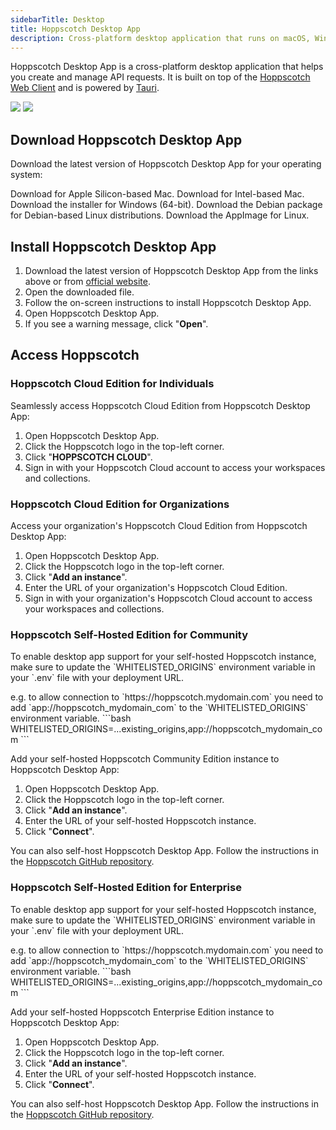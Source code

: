 ```yaml
---
sidebarTitle: Desktop
title: Hoppscotch Desktop App
description: Cross-platform desktop application that runs on macOS, Windows, and Linux.
---
```


Hoppscotch Desktop App is a cross-platform desktop application that helps you create and manage API requests. It is built on top of the [Hoppscotch Web Client](/documentation/clients/web) and is powered by [Tauri](https://tauri.app).

<Frame>
  <img className="block border border-black/5 rounded-md dark:border-white/5 dark:hidden" src="/images/hoppscotch-light.png" />
  <img className="hidden border border-black/5 rounded-md dark:border-white/5 dark:block" src="/images/hoppscotch-dark.png" />
</Frame>

## Download Hoppscotch Desktop App

Download the latest version of Hoppscotch Desktop App for your operating system:

<AccordionGroup>
  <Accordion title="Mac" icon="apple">
    <Card title="Apple Silicon (.dmg)" href="https://github.com/hoppscotch/releases/releases/latest/download/Hoppscotch_mac_aarch64.dmg">
      Download for Apple Silicon-based Mac.
    </Card>
    <Card title="Intel (.dmg)" href="https://github.com/hoppscotch/releases/releases/latest/download/Hoppscotch_mac_x64.dmg">
      Download for Intel-based Mac.
    </Card>
  </Accordion>
  <Accordion title="Windows" icon="windows">
    <Card title="Windows Installer (.msi)" href="https://github.com/hoppscotch/releases/releases/latest/download/Hoppscotch_win_x64.msi">
      Download the installer for Windows (64-bit).
    </Card>
  </Accordion>
  <Accordion title="Linux" icon="linux">
    <Card title="Debian (.deb)" href="https://github.com/hoppscotch/releases/releases/latest/download/Hoppscotch_linux_x64.deb">
      Download the Debian package for Debian-based Linux distributions.
    </Card>
    <Card title="App Image (.AppImage)" href="https://github.com/hoppscotch/releases/releases/latest/download/Hoppscotch_linux_x64.AppImage">
      Download the AppImage for Linux.
    </Card>
  </Accordion>
</AccordionGroup>

## Install Hoppscotch Desktop App

1. Download the latest version of Hoppscotch Desktop App from the links above or from [official website](https://hoppscotch.com/download).
2. Open the downloaded file.
3. Follow the on-screen instructions to install Hoppscotch Desktop App.
4. Open Hoppscotch Desktop App.
5. If you see a warning message, click "**Open**".

## Access Hoppscotch

### Hoppscotch Cloud Edition for Individuals

Seamlessly access Hoppscotch Cloud Edition from Hoppscotch Desktop App:

1. Open Hoppscotch Desktop App.
2. Click the Hoppscotch logo in the top-left corner.
3. Click "**HOPPSCOTCH CLOUD**".
4. Sign in with your Hoppscotch Cloud account to access your workspaces and collections.

### Hoppscotch Cloud Edition for Organizations

Access your organization's Hoppscotch Cloud Edition from Hoppscotch Desktop App:

1. Open Hoppscotch Desktop App.
2. Click the Hoppscotch logo in the top-left corner.
3. Click "**Add an instance**".
4. Enter the URL of your organization's Hoppscotch Cloud Edition.
5. Sign in with your organization's Hoppscotch Cloud account to access your workspaces and collections.

### Hoppscotch Self-Hosted Edition for Community

<Note>
  To enable desktop app support for your self-hosted Hoppscotch instance, make sure to update the `WHITELISTED_ORIGINS` environment variable in your `.env` file with your deployment URL.
  <p>
    e.g. to allow connection to `https://hoppscotch.mydomain.com` you need to add `app://hoppscotch_mydomain_com` to the `WHITELISTED_ORIGINS` environment variable.
    ```bash
    WHITELISTED_ORIGINS=...existing_origins,app://hoppscotch_mydomain_com
    ```
  </p>
</Note>

Add your self-hosted Hoppscotch Community Edition instance to Hoppscotch Desktop App:

1. Open Hoppscotch Desktop App.
2. Click the Hoppscotch logo in the top-left corner.
3. Click "**Add an instance**".
4. Enter the URL of your self-hosted Hoppscotch instance.
5. Click "**Connect**".

<Tip>You can also self-host Hoppscotch Desktop App. Follow the instructions in the [Hoppscotch GitHub repository](https://github.com/hoppscotch/hoppscotch/tree/main/packages/hoppscotch-desktop).</Tip>

### Hoppscotch Self-Hosted Edition for Enterprise

<Note>
  To enable desktop app support for your self-hosted Hoppscotch instance, make sure to update the `WHITELISTED_ORIGINS` environment variable in your `.env` file with your deployment URL.
  <p>
    e.g. to allow connection to `https://hoppscotch.mydomain.com` you need to add `app://hoppscotch_mydomain_com` to the `WHITELISTED_ORIGINS` environment variable.
    ```bash
    WHITELISTED_ORIGINS=...existing_origins,app://hoppscotch_mydomain_com
    ```
  </p>
</Note>

Add your self-hosted Hoppscotch Enterprise Edition instance to Hoppscotch Desktop App:

1. Open Hoppscotch Desktop App.
2. Click the Hoppscotch logo in the top-left corner.
3. Click "**Add an instance**".
4. Enter the URL of your self-hosted Hoppscotch instance.
5. Click "**Connect**".

<Tip>You can also self-host Hoppscotch Desktop App. Follow the instructions in the [Hoppscotch GitHub repository](https://github.com/hoppscotch/hoppscotch/tree/main/packages/hoppscotch-desktop).</Tip>
